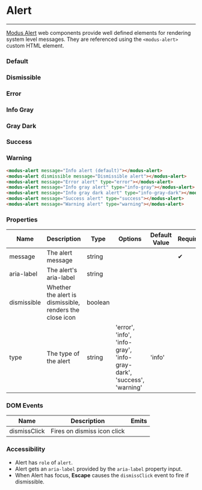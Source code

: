 
# Alert
---

[Modus Alert](https://modus.trimble.com/elements/alerts/) web components provide well defined elements for rendering system level messages. They are referenced using the `<modus-alert>` custom HTML element.

<Anchor storyId="components-alert--default" />

### Default
<modus-alert message="Info alert (default)"></modus-alert>


<Anchor storyId="components-alert--dismissible" />

### Dismissible
<modus-alert dismissible message="Dismissible alert"></modus-alert>


<Anchor storyId="components-alert--error" />

### Error
<modus-alert message="Error alert" type="error"></modus-alert>

<Anchor storyId="components-alert--info-gray" />

### Info Gray
<modus-alert message="Info gray alert" type="info-gray"></modus-alert>


<Anchor storyId="components-alert--info-gray-dark" />

### Gray Dark
<modus-alert message="Info gray dark alert" type="info-gray-dark"></modus-alert>


<Anchor storyId="components-alert--success" />

### Success
<modus-alert message="Success alert" type="success"></modus-alert>


<Anchor storyId="components-alert--warning" />

### Warning
<modus-alert message="Warning alert" type="warning"></modus-alert>


```html
<modus-alert message="Info alert (default)"></modus-alert>
<modus-alert dismissible message="Dismissible alert"></modus-alert>
<modus-alert message="Error alert" type="error"></modus-alert>
<modus-alert message="Info gray alert" type="info-gray"></modus-alert>
<modus-alert message="Info gray dark alert" type="info-gray-dark"></modus-alert>
<modus-alert message="Success alert" type="success"></modus-alert>
<modus-alert message="Warning alert" type="warning"></modus-alert>
```

###  Properties
<section>
  <table>
    <thead>
    <tr>
      <th>Name</th>
      <th>Description</th>
      <th>Type</th>
      <th>Options</th>
      <th>Default Value</th>
      <th>Required</th>
    </tr>
    </thead>
    <tbody>
    <tr>
      <td>message</td>
      <td>The alert message</td>
      <td>string</td>
      <td></td>
      <td></td>
      <td><span class="material-icons">&#10004;</span></td>
    </tr>
    <tr>
      <td>aria-label</td>
      <td>The alert's aria-label</td>
      <td>string</td>
      <td></td>
      <td></td>
      <td></td>
    </tr>
    <tr>
      <td>dismissible</td>
      <td>Whether the alert is dismissible, renders the close icon</td>
      <td>boolean</td>
      <td></td>
      <td></td>
      <td></td>
    </tr>
    <tr>
      <td>type</td>
      <td>The type of the alert</td>
      <td>string</td>
      <td>'error', 'info', 'info-gray', 'info-gray-dark', 'success', 'warning'</td>
      <td>'info'</td>
      <td></td>
    </tr>
    </tbody>
  </table>
</section>

### DOM Events
<section>
  <table>
    <thead>
    <tr>
      <th>Name</th>
      <th>Description</th>
      <th>Emits</th>
    </tr>
    </thead>
    <tbody>
    <tr>
      <td>dismissClick</td>
      <td>Fires on dismiss icon click</td>
      <td></td>
    </tr>
    </tbody>
  </table>
</section>

### Accessibility
- Alert has `role` of `alert`.
- Alert gets an `aria-label` provided by the `aria-label` property input.
- When Alert has focus, **Escape** causes the `dismissClick` event to fire if dismissible.
